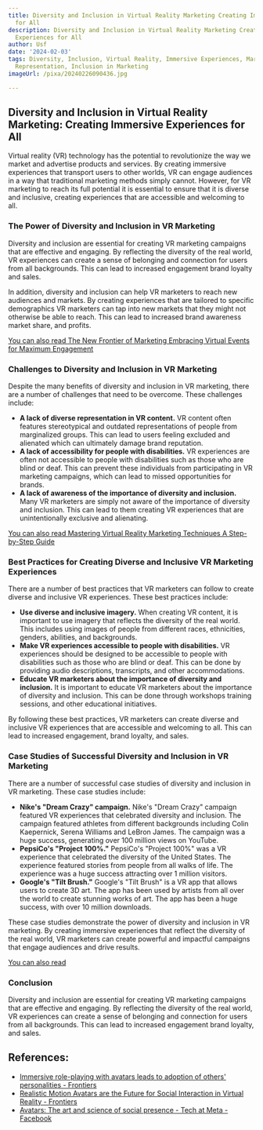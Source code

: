 ```yaml
---
title: Diversity and Inclusion in Virtual Reality Marketing Creating Immersive Experiences
  for All
description: Diversity and Inclusion in Virtual Reality Marketing Creating Immersive
  Experiences for All
author: Usf
date: '2024-02-03'
tags: Diversity, Inclusion, Virtual Reality, Immersive Experiences, Marketing, Accessibility,
  Representation, Inclusion in Marketing
imageUrl: /pixa/20240226090436.jpg

---
```

## Diversity  and Inclusion in Virtual Reality Marketing:  Creating Immersive  Experiences for All

Virtual reality (VR) technology has the potential to revolutionize the way we market  and advertise products and services. By creating  immersive experiences  that transport users to other worlds, VR can engage audiences in a way that traditional marketing methods simply cannot. However, for VR marketing to reach its  full potential it is essential to ensure that it is diverse and inclusive, creating experiences  that are accessible and welcoming to all.

### The Power of Diversity and Inclusion in VR Marketing

Diversity and inclusion are essential  for  creating VR marketing campaigns that are effective and engaging. By reflecting the diversity of the real world, VR experiences can create a sense  of belonging and connection for users from all  backgrounds. This can lead to  increased engagement brand loyalty and sales.

In  addition, diversity  and inclusion can  help VR marketers to reach new audiences and markets. By creating experiences that are  tailored to specific demographics VR marketers can tap into new markets that they might not otherwise be able  to reach. This can lead to increased brand awareness market share,  and profits.

[You can also read The  New Frontier of Marketing Embracing Virtual Events  for Maximum Engagement](The%20New%20Frontier%20of%20Marketing%20Embracing%20Virtual%20Events%20for%20Maximum%20Engagement)


### Challenges to Diversity and Inclusion in VR Marketing

Despite the many benefits of diversity and inclusion in VR marketing, there  are a number of challenges that need to be overcome. These challenges include:

* **A lack of diverse representation in VR content.** VR content often features stereotypical and outdated representations of people  from marginalized groups. This can lead to  users feeling excluded and alienated which can ultimately  damage brand reputation.
* **A lack of  accessibility for people with disabilities.** VR experiences are  often not accessible to people with disabilities such as those who are blind or deaf. This can prevent these individuals from  participating in VR marketing campaigns, which can lead to  missed opportunities for brands.
*  **A lack  of awareness of the importance of diversity and inclusion.** Many VR marketers are  simply not aware of the importance of  diversity  and inclusion. This can lead to them creating VR experiences that are unintentionally exclusive and  alienating.

[You can also read Mastering Virtual Reality Marketing Techniques A Step-by-Step Guide](Mastering%20Virtual%20Reality%20Marketing%20Techniques%20A%20Step-by-Step%20Guide)


### Best Practices for Creating Diverse and  Inclusive VR Marketing Experiences

There are a number  of best practices that VR  marketers can follow to create diverse and inclusive VR experiences. These  best practices include:

* **Use diverse and inclusive imagery.** When creating VR content, it is important to use imagery that reflects the diversity of the  real world. This includes using images of people from  different races, ethnicities, genders, abilities, and backgrounds.
* **Make  VR experiences accessible to people with disabilities.** VR experiences should be designed to be accessible to people with disabilities such  as those who are blind or deaf. This can be done by providing audio descriptions, transcripts, and other accommodations.
* **Educate VR marketers about the importance of diversity and inclusion.**  It is important to educate VR marketers about  the importance of diversity and inclusion.  This can be done  through workshops training  sessions, and other educational initiatives.

By following these  best practices, VR  marketers can create diverse and inclusive VR experiences that are accessible and welcoming to all. This can lead  to increased engagement, brand loyalty, and sales.

### Case Studies of Successful Diversity and Inclusion in VR Marketing

There are  a number of successful case studies of diversity and inclusion in VR  marketing. These case studies include:

* **Nike's "Dream Crazy" campaign.** Nike's "Dream Crazy" campaign featured VR experiences that celebrated  diversity and inclusion.  The campaign featured athletes from different backgrounds including Colin Kaepernick, Serena Williams and LeBron James. The campaign was a huge success, generating over 100 million views on YouTube.
* **PepsiCo's "Project  100%."** PepsiCo's "Project 100%" was  a VR experience that celebrated the diversity of the United States. The experience featured stories from people from all walks of life.  The  experience  was a huge  success attracting  over 1 million visitors.
* **Google's "Tilt Brush."**  Google's "Tilt Brush"  is a  VR app that allows  users to create 3D art. The app has been  used by artists from all over the world to create stunning works of art. The app has been a  huge success,  with  over 10 million downloads.

These case studies demonstrate the power  of diversity and inclusion in  VR marketing. By creating immersive experiences that reflect the diversity of the real world, VR marketers can create powerful and impactful campaigns that engage  audiences and drive results.

[You can also read ]()


### Conclusion

Diversity and  inclusion are essential for creating VR marketing campaigns that  are effective and engaging. By reflecting the diversity of the real world, VR experiences can create a sense of belonging and connection for  users from  all backgrounds. This can lead  to increased engagement brand loyalty, and sales.

## References:
- [Immersive role-playing with avatars leads to adoption of others' personalities - Frontiers](https://www.frontiersin.org/articles/10.3389/frvir.2023.1025526)
- [Realistic Motion Avatars are the Future for Social Interaction in Virtual Reality - Frontiers](https://www.frontiersin.org/articles/10.3389/frvir.2021.750729)
- [Avatars: The art and science of social presence - Tech at Meta - Facebook](https://tech.facebook.com/reality-labs/2019/4/avatars-the-art-and-science-of-social-presence/)
